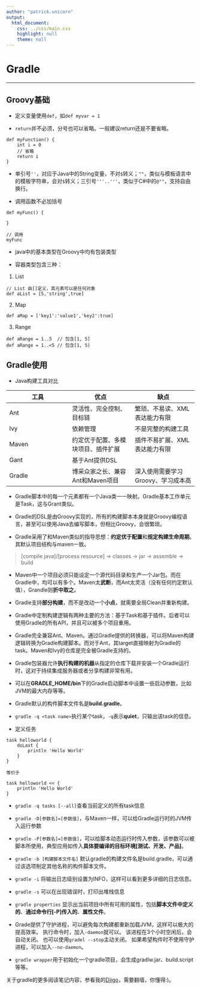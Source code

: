 ```yaml
---
author: "patrick.unicorn"
output:
  html_document:
    css: ../css/main.css
    highlight: null
    theme: null
---
```


Gradle
===

* * *

## Groovy基础

+ 定义变量使用`def`，如`def myvar = 1`

+ `return`并不必须，分号也可以省略。一般建议return还是不要省略。

```
def myFunction() {
    int i = 0
    // 省略
    return i
}
```

+ 单引号`''`，对应于Java中的String变量，不对`$`转义；`""`，类似与模板语言中的模板字符串，会对`$`转义；三引号`'''..'''`，类似于C#中的`@""`，支持自由换行。

+ 调用函数不必加括号

```
def myFunc() {

}

// 调用
myFunc
```

+ java中的基本类型在Groovy中均有包装类型

+ 容器类型包含三种：

1. List

```
// List 由[]定义，其元素可以是任何对象 
def aList = [5,'string',true] 
```

2. Map

```
def aMap = ['key1':'value1','key2':true] 
```

3. Range

```
def aRange = 1..5  // 包含[1, 5]
def aRange = 1..<5 // 包含[1, 5)
```

## Gradle使用

+ Java构建工具对比

|工具|优点|缺点|
|--|--|--|
|Ant|灵活性、完全控制、目标链|繁琐、不易读、XML表达能力有限|
|Ivy|依赖管理|不是完整的构建工具|
|Maven|约定优于配置、多模块项目、插件扩展|插件不易扩展、XML表达能力有限|
|Gant|基于Ant提供DSL||
|Gradle|博采众家之长、兼容Ant和Maven项目|深入使用需要学习Groovy、学习成本高|

+ Gradle脚本中的每一个元素都有一个Java类一一映射。Gradle基本工作单元是Task，这与Grant类似。

+ Gradle的DSL是由Groovy实现的，所有的构建脚本本身就是Groovy编程语言，甚至可以使用Java去编写脚本，但相比Groovy，会很繁琐。

+ Gradle采用了和Maven类似的指导思想：**约定优于配置**和**规定构建生命周期**。其默认项目结构与maven一致。

<blockquote>
[compile java]/[process resource] -> classes -> jar -> assemble -> build
</blockquote>

+ Maven中一个项目必须只能设定一个源代码目录和生产一个Jar包。而在Gradle中，均可以有多个。Maven太**武断**，而Ant太灵活（没有任何约定默认值），Grandle则**折中取之**。

+ Gradle支持**部分构建**，而不是改动一个**小点**，就需要全局Clean并重新构建。

+ Gradle中定制构建逻辑有两种主要的方法：基于Task和基于插件。后者可以使用Gradle的所有API，并且可以被多个项目重用。

+ Gradle完全兼容Ant、Maven。通过Gradle提供的转换器，可以将Maven构建逻辑转换为Gradle构建脚本。而对于Ant，其target直接映射为Gradle的task。Maven和Ivy的仓库是完全被Gradle支持的。

+ Gradle包装器允许**执行构建的机器**从指定的仓库下载并安装一个Gradle运行时，这对于持续集成服务器或者分享构建非常有用。

+ 可以在**GRADLE_HOME/bin**下的Gradle启动脚本中设置一些启动参数，比如JVM的最大内存等等。

+ Gradle默认的构件脚本文件名是**build.gradle**。

+ `gradle -q <task name>`执行某个task，`-q`表示**quiet**，只输出该task的信息。

+ 定义任务

```
task helloworld {
    doLast {
        println 'Hello World'
    }
}

等价于

task helloworld << {
    println 'Hello World'
}
```

+ `gradle -q tasks [--all]`查看当前定义的所有task信息

+ `gradle -D[参数名]=[参数值]`，与Maven一样，可以给Gradle运行时的JVM传入运行参数

+ `gradle -P[参数名]=[参数值]`，可以给脚本动态运行时传入参数，该参数可以被脚本所使用，典型应用如传入**具体要编译的目标环境[测试、开发、产品]**。

+ `gradle -b [构建脚本文件名]` 默认gradle的构建文件名是build.gradle，可以通过该选项制定其他名称的构件脚本文件。

+ `gradle -i` 将输出日志级别设置为INFO，这样可以看到更多详细的日志信息。

+ `gradle -s` 可以在出现错误时，打印出堆栈信息

+ `gradle properties` 显示出当前项目中所有可用的属性，包括**脚本文件中定义的**、**通过命令行[-P]传入的**、**属性文件**。

+ Grade提供了守护进程，可以避免每次构建都重新加载JVM，这样可以极大的提高效率。 执行命令时，加入`-daemon`就可以。 该进程在3个小时空闲后，会自动关闭。 也可以使用`gradel --stop`主动关闭。 如果希望构件时不使用守护进程，可以加入`--no-daemon`。

+ `gradle wrapper`用于初始化一个gradle项目，会生成gradlw.jar、build.script等等。

关于gradle的更多阅读笔记内容，参看我的[Diigo][1]，需要翻墙，你懂得:)。

[1]: https://www.diigo.com/user/patrick-unicorn/gradle